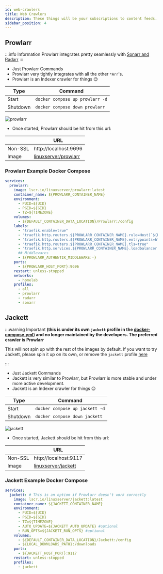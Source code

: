 ```yaml
---
id: web-crawlers
title: Web Crawlers
description: These things will be your subscriptions to content feeds.
sidebar_position: 4
---
```


## Prowlarr

:::info Information
Prowlarr integrates pretty seamlessly with [Sonarr and Radarr](./pvr-clients.mdx)
:::

- Just Prowlarr Commands
- Prowlarr very tightly integrates with all the other `*Arr`'s.
- Prowlarr is an Indexer crawler for things 😉

| Type     | Command                         |
| -------- | ------------------------------- |
| Start    | `docker compose up prowlarr -d` |
| Shutdown | `docker compose down prowlarr`  |

<img src="/Home-Media-Docker/img/prowlarr.png" alt="prowlarr" />

- Once started, Prowlarr should be hit from this url:

|         | URL                                                                         |
| ------- | --------------------------------------------------------------------------- |
| Non-SSL | http://localhost:9696                                                       |
| Image   | [linuxserver/prowlarr](https://docs.linuxserver.io/images/docker-prowlarr/) |

### Prowlarr Example Docker Compose

```yaml
services:
  prowlarr:
    image: lscr.io/linuxserver/prowlarr:latest
    container_name: ${PROWLARR_CONTAINER_NAME}
    environment:
      - PUID=${UID}
      - PGID=${GID}
      - TZ=${TIMEZONE}
    volumes:
      - ${DEFAULT_CONTAINER_DATA_LOCATION}/Prowlarr:/config
    labels:
      - "traefik.enable=true"
      - "traefik.http.routers.${PROWLARR_CONTAINER_NAME}.rule=Host(`${PROWLARR_CONTAINER_NAME}.${PROJECT_HOSTNAME}`)"
      - "traefik.http.routers.${PROWLARR_CONTAINER_NAME}.entrypoints=https"
      - "traefik.http.routers.${PROWLARR_CONTAINER_NAME}.tls=true"
      - "traefik.http.services.${PROWLARR_CONTAINER_NAME}.loadbalancer.server.port=${PROWLARR_HOST_PORT}"
      ## Middlewares
      - ${PROWLARR_AUTHENTIK_MIDDLEWARE:-}
    ports:
      - ${PROWLARR_HOST_PORT}:9696
    restart: unless-stopped
    networks:
      - homelab
    profiles:
      - all
      - prowlarr
      - radarr
      - sonarr
```

## Jackett

:::warning Important
**(this is under its own `jackett` profile in the [docker-compose.yml](https://github.com/Homemediadocker/Home-Media-Docker/blob/main/docker-compose.yml#L145-L161)) and no longer maintained by the developers. The preferred crawler is Prowlarr**

This will not spin up with the rest of the images by default. If you want to try Jackett, please spin it up on its own, or remove the `jackett` profile [here](https://github.com/Homemediadocker/Home-Media-Docker/blob/main/docker-compose.yml#L217-L233)

:::

- Just Jackett Commands
- Jackett is very similar to Prowlarr, but Prowlarr is more stable and under more active development.
- Jackett is an Indexer crawler for things 😉

| Type     | Command                        |
| -------- | ------------------------------ |
| Start    | `docker compose up jackett -d` |
| Shutdown | `docker compose down jackett`  |

<img src="/Home-Media-Docker/img/jackett.png" alt="jackett" />

- Once started, Jackett should be hit from this url:

|         | URL                                                                       |
| ------- | ------------------------------------------------------------------------- |
| Non-SSL | http://localhost:9117                                                     |
| Image   | [linuxserver/jackett](https://docs.linuxserver.io/images/docker-jackett/) |

### Jackett Example Docker Compose

```yaml
services:
  jackett: # This is an option if Prowlarr doesn't work correctly
    image: lscr.io/linuxserver/jackett:latest
    container_name: ${JACKETT_CONTAINER_NAME}
    environment:
      - PUID=${UID}
      - PGID=${GID}
      - TZ=${TIMEZONE}
      - AUTO_UPDATE=${JACKETT_AUTO_UPDATE} #optional
      - RUN_OPTS=${JACKETT_RUN_OPTS} #optional
    volumes:
      - ${DEFAULT_CONTAINER_DATA_LOCATION}/Jackett:/config
      - ${LOCAL_DOWNLOADS_PATH}:/downloads
    ports:
      - ${JACKETT_HOST_PORT}:9117
    restart: unless-stopped
    profiles:
      - jackett
```
